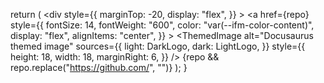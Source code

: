

  return (
    <div
      style={{
        marginTop: -20,
        display: "flex",
      }}
    >
      <a
        href={repo}
        style={{
          fontSize: 14,
          fontWeight: "600",
          color: "var(--ifm-color-content)",
          display: "flex",
          alignItems: "center",
        }}
      >
        <ThemedImage
          alt="Docusaurus themed image"
          sources={{
            light: DarkLogo,
            dark: LightLogo,
          }}
          style={{
            height: 18,
            width: 18,
            marginRight: 6,
          }}
        />
        {repo && repo.replace("https://github.com/", "")}
      </a>
    </div>
  );
}

